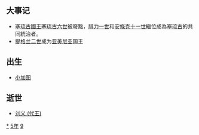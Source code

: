 {{yearTOC|-95|西汉'''[[太始_(汉武帝)|太始]]二年'''}}

== 大事记 ==
*[[塞琉古國王|塞琉古國王]][[塞琉古六世|塞琉古六世]]被廢黜，[[腓力一世|腓力一世]]和[[安條克十一世|安條克十一世]]繼位成為[[塞琉古|塞琉古]]的共同統治者。
*[[提格兰二世|提格兰二世]]成为[[亚美尼亚|亚美尼亚]]国王

== 出生 ==
*[[小加图|小加图]]

== 逝世 ==
{{Wikisource year mention}}
*[[刘义_(代王)|刘义 (代王)]]

[[Category:前95年|*]]
[[Category:前90年代|5年]]
[[Category:前1世纪各年|9]]